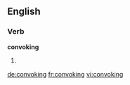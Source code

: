 
==English==

===Verb===
'''convoking'''

# {{present participle of|[[convoke]]}}

[[de:convoking]]
[[fr:convoking]]
[[vi:convoking]]
